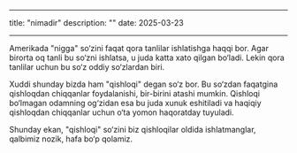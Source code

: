 
---
title: "nimadir"
description: ""
date: 2025-03-23   

---

Amerikada "nigga" so‘zini faqat qora tanlilar ishlatishga haqqi bor. Agar birorta oq tanli bu so‘zni ishlatsa, u juda katta xato qilgan bo‘ladi. Lekin qora tanlilar uchun bu so‘z oddiy so‘zlardan biri.

Xuddi shunday bizda ham "qishloqi" degan so‘z bor. Bu so‘zdan faqatgina qishloqdan chiqqanlar foydalanishi, bir-birini atashi mumkin. Qishloqi bo‘lmagan odamning og‘zidan esa bu juda xunuk eshitiladi va haqiqiy qishloqdan chiqqanlar uchun o‘ta yomon haqoratday tuyuladi.

Shunday ekan, "qishloqi" so‘zini biz qishloqilar oldida ishlatmanglar, qalbimiz nozik, hafa bo‘p qolamiz.